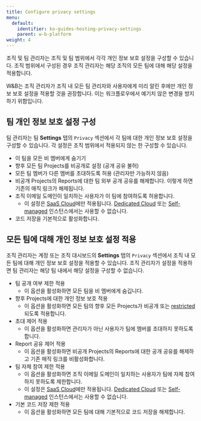 ```yaml
---
title: Configure privacy settings
menu:
  default:
    identifier: ko-guides-hosting-privacy-settings
    parent: w-b-platform
weight: 4
---
```


조직 및 팀 관리자는 조직 및 팀 범위에서 각각 개인 정보 보호 설정을 구성할 수 있습니다. 조직 범위에서 구성된 경우 조직 관리자는 해당 조직의 모든 팀에 대해 해당 설정을 적용합니다.

<Note>
W&B는 조직 관리자가 조직 내 모든 팀 관리자와 사용자에게 미리 알린 후에만 개인 정보 보호 설정을 적용할 것을 권장합니다. 이는 워크플로우에서 예기치 않은 변경을 방지하기 위함입니다.
</Note>

## 팀 개인 정보 보호 설정 구성

팀 관리자는 팀 **Settings** 탭의 `Privacy` 섹션에서 각 팀에 대한 개인 정보 보호 설정을 구성할 수 있습니다. 각 설정은 조직 범위에서 적용되지 않는 한 구성할 수 있습니다.

* 이 팀을 모든 비 멤버에게 숨기기
* 향후 모든 팀 Projects를 비공개로 설정 (공개 공유 불허)
* 모든 팀 멤버가 다른 멤버를 초대하도록 허용 (관리자만 가능하지 않음)
* 비공개 Projects의 Reports에 대한 팀 외부 공개 공유를 해제합니다. 이렇게 하면 기존의 매직 링크가 해제됩니다.
* 조직 이메일 도메인이 일치하는 사용자가 이 팀에 참여하도록 허용합니다.
    * 이 설정은 [SaaS Cloud](/ko/./hosting-options/saas_cloud)에만 적용됩니다. [Dedicated Cloud](/ko/guides/hosting/hosting-options/dedicated_cloud/) 또는 [Self-managed](/ko/guides/hosting/hosting-options/self-managed/) 인스턴스에서는 사용할 수 없습니다.
* 코드 저장을 기본적으로 활성화합니다.

## 모든 팀에 대해 개인 정보 보호 설정 적용

조직 관리자는 계정 또는 조직 대시보드의 **Settings** 탭의 `Privacy` 섹션에서 조직 내 모든 팀에 대해 개인 정보 보호 설정을 적용할 수 있습니다. 조직 관리자가 설정을 적용하면 팀 관리자는 해당 팀 내에서 해당 설정을 구성할 수 없습니다.

* 팀 공개 여부 제한 적용
    * 이 옵션을 활성화하면 모든 팀을 비 멤버에게 숨깁니다.
* 향후 Projects에 대한 개인 정보 보호 적용
    * 이 옵션을 활성화하면 모든 팀의 향후 모든 Projects가 비공개 또는 [restricted](/ko/./iam/access-management/restricted-projects)되도록 적용합니다.
* 초대 제어 적용
    * 이 옵션을 활성화하면 관리자가 아닌 사용자가 팀에 멤버를 초대하지 못하도록 합니다.
* Report 공유 제어 적용
    * 이 옵션을 활성화하면 비공개 Projects의 Reports에 대한 공개 공유를 해제하고 기존 매직 링크를 비활성화합니다.
* 팀 자체 참여 제한 적용
    * 이 옵션을 활성화하면 조직 이메일 도메인이 일치하는 사용자가 팀에 자체 참여하지 못하도록 제한합니다.
    * 이 설정은 [SaaS Cloud](/ko/./hosting-options/saas_cloud)에만 적용됩니다. [Dedicated Cloud](/ko/guides/hosting/hosting-options/dedicated_cloud/) 또는 [Self-managed](/ko/guides/hosting/hosting-options/self-managed/) 인스턴스에서는 사용할 수 없습니다.
* 기본 코드 저장 제한 적용
    * 이 옵션을 활성화하면 모든 팀에 대해 기본적으로 코드 저장을 해제합니다.
